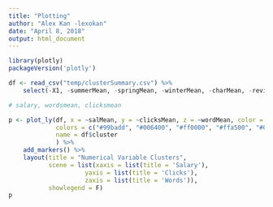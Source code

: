 ```yaml
---
title: "Plotting"
author: "Alex Kan -lexokan"
date: "April 8, 2018"
output: html_document
---
```


```r
library(plotly)
packageVersion('plotly')
```

```r
df <- read_csv("temp/clusterSummary.csv") %>%
    select(-X1, -summerMean, -springMean, -winterMean, -charMean, -reviewsMean)
```

```r
# salary, wordsmean, clicksmean

p <- plot_ly(df, x = ~salMean, y = ~clicksMean, z = ~wordMean, color = ~cluster,
             colors = c("#99badd", "#006400", "#ff0000", "#ffa500", "#000000"),
             name = df$cluster
             ) %>%
    add_markers() %>%
    layout(title = "Numerical Variable Clusters", 
           scene = list(xaxis = list(title = 'Salary'),
                     yaxis = list(title = 'Clicks'),
                     zaxis = list(title = 'Words')),
           showlegend = F)
p
```
